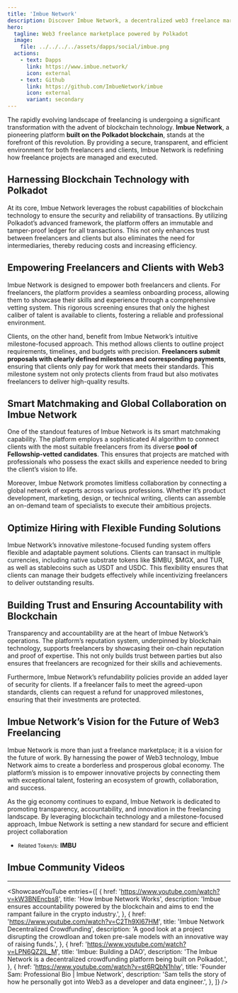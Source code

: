 ```yaml
---
title: 'Imbue Network'
description: Discover Imbue Network, a decentralized web3 freelance marketplace powered by Polkadot, offering secure and efficient project collaboration.
hero:
  tagline: Web3 freelance marketplace powered by Polkadot
  image: 
    file: ../../../../assets/dapps/social/imbue.png
  actions:
    - text: Dapps
      link: https://www.imbue.network/
      icon: external
    - text: Github
      link: https://github.com/ImbueNetwork/imbue
      icon: external
      variant: secondary
---
```



The rapidly evolving landscape of freelancing is undergoing a significant transformation with the advent of blockchain technology. **Imbue Network**, a pioneering platform **built on the Polkadot blockchain**, stands at the forefront of this revolution. By providing a secure, transparent, and efficient environment for both freelancers and clients, Imbue Network is redefining how freelance projects are managed and executed.

## Harnessing Blockchain Technology with Polkadot
At its core, Imbue Network leverages the robust capabilities of blockchain technology to ensure the security and reliability of transactions. By utilizing Polkadot’s advanced framework, the platform offers an immutable and tamper-proof ledger for all transactions. This not only enhances trust between freelancers and clients but also eliminates the need for intermediaries, thereby reducing costs and increasing efficiency.

## Empowering Freelancers and Clients with Web3
Imbue Network is designed to empower both freelancers and clients. For freelancers, the platform provides a seamless onboarding process, allowing them to showcase their skills and experience through a comprehensive vetting system. This rigorous screening ensures that only the highest caliber of talent is available to clients, fostering a reliable and professional environment.

Clients, on the other hand, benefit from Imbue Network’s intuitive milestone-focused approach. This method allows clients to outline project requirements, timelines, and budgets with precision. **Freelancers submit proposals with clearly defined milestones and corresponding payments**, ensuring that clients only pay for work that meets their standards. This milestone system not only protects clients from fraud but also motivates freelancers to deliver high-quality results.

## Smart Matchmaking and Global Collaboration on Imbue Network
One of the standout features of Imbue Network is its smart matchmaking capability. The platform employs a sophisticated AI algorithm to connect clients with the most suitable freelancers from its diverse **pool of Fellowship-vetted candidates**. This ensures that projects are matched with professionals who possess the exact skills and experience needed to bring the client’s vision to life.

Moreover, Imbue Network promotes limitless collaboration by connecting a global network of experts across various professions. Whether it’s product development, marketing, design, or technical writing, clients can assemble an on-demand team of specialists to execute their ambitious projects.

## Optimize Hiring with Flexible Funding Solutions
Imbue Network’s innovative milestone-focused funding system offers flexible and adaptable payment solutions. Clients can transact in multiple currencies, including native substrate tokens like $IMBU, $MGX, and TUR, as well as stablecoins such as USDT and USDC. This flexibility ensures that clients can manage their budgets effectively while incentivizing freelancers to deliver outstanding results.

## Building Trust and Ensuring Accountability with Blockchain
Transparency and accountability are at the heart of Imbue Network’s operations. The platform’s reputation system, underpinned by blockchain technology, supports freelancers by showcasing their on-chain reputation and proof of expertise. This not only builds trust between parties but also ensures that freelancers are recognized for their skills and achievements.

Furthermore, Imbue Network’s refundability policies provide an added layer of security for clients. If a freelancer fails to meet the agreed-upon standards, clients can request a refund for unapproved milestones, ensuring that their investments are protected.

## Imbue Network’s Vision for the Future of Web3 Freelancing
Imbue Network is more than just a freelance marketplace; it is a vision for the future of work. By harnessing the power of Web3 technology, Imbue Network aims to create a borderless and prosperous global economy. The platform’s mission is to empower innovative projects by connecting them with exceptional talent, fostering an ecosystem of growth, collaboration, and success.

As the gig economy continues to expand, Imbue Network is dedicated to promoting transparency, accountability, and innovation in the freelancing landscape. By leveraging blockchain technology and a milestone-focused approach, Imbue Network is setting a new standard for secure and efficient project collaboration

- <small>Related Token/s:</small> **IMBU**


## Imbue Community Videos
------------
<ShowcaseYouTube
  entries={[
        {
        href: 'https://www.youtube.com/watch?v=kW3BNEncbs8',
      title: 'How Imbue Network Works',
      description: 'Imbue ensures accountability powered by the blockchain and aims to end the rampant failure in the crypto industry.',
    },
            {
        href: 'https://www.youtube.com/watch?v=C2Th9Xl67HM',
      title: 'Imbue Network Decentralized Crowdfunding',
      description: 'A good look at a project disrupting the crowdloan and token pre-sale models with an innovative way of raising funds.',
    },
                {
        href: 'https://www.youtube.com/watch?v=LPN6QZ2lL_M',
      title: 'Imbue: Building a DAO',
      description: 'The Imbue Network is a decentralized crowdfunding platform being built on Polkadot.',
    },
                {
        href: 'https://www.youtube.com/watch?v=st6RQbN1hIw',
      title: 'Founder Sam: Professional Bio | Imbue Network',
      description: 'Sam tells the story of how he personally got into Web3 as a developer and data engineer.',
    },
  ]} />
